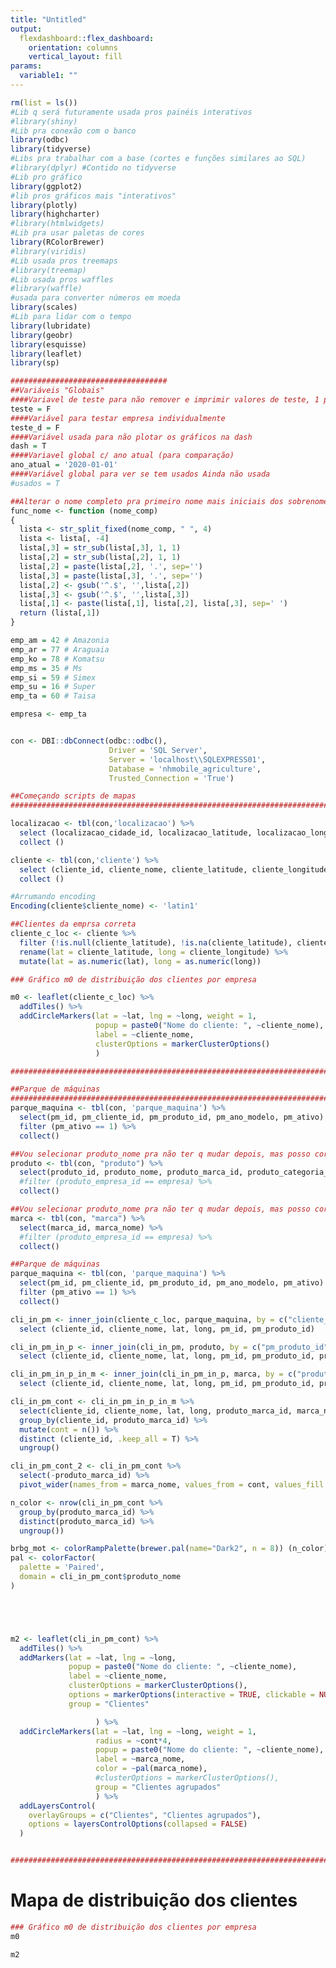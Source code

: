 ```yaml
---
title: "Untitled"
output:
  flexdashboard::flex_dashboard:
    orientation: columns
    vertical_layout: fill
params:
  variable1: ""
---
```


```r
rm(list = ls())
#Lib q será futuramente usada pros painéis interativos
#library(shiny)
#Lib pra conexão com o banco
library(odbc)
library(tidyverse)
#Libs pra trabalhar com a base (cortes e funções similares ao SQL)
#library(dplyr) #Contido no tidyverse
#Lib pro gráfico
library(ggplot2)
#lib pros gráficos mais "interativos"
library(plotly)
library(highcharter)
#library(htmlwidgets)
#Lib pra usar paletas de cores
library(RColorBrewer)
#library(viridis)
#Lib usada pros treemaps
#library(treemap)
#Lib usada pros waffles
#library(waffle)
#usada para converter números em moeda
library(scales)
#Lib para lidar com o tempo
library(lubridate)
library(geobr)
library(esquisse)
library(leaflet)
library(sp)

###################################
##Variáveis "Globais"
####Variavel de teste para não remover e imprimir valores de teste, 1 para teste, 0 para não estou testando, rodando
teste = F
####Variável para testar empresa individualmente
teste_d = F
####Variável usada para não plotar os gráficos na dash
dash = T
####Variavel global c/ ano atual (para comparação)
ano_atual = '2020-01-01'
####Variável global para ver se tem usados Ainda não usada
#usados = T

##Alterar o nome completo pra primeiro nome mais iniciais dos sobrenomes
func_nome <- function (nome_comp)
{
  lista <- str_split_fixed(nome_comp, " ", 4)
  lista <- lista[, -4]
  lista[,3] = str_sub(lista[,3], 1, 1)
  lista[,2] = str_sub(lista[,2], 1, 1)
  lista[,2] = paste(lista[,2], '.', sep='')
  lista[,3] = paste(lista[,3], '.', sep='')
  lista[,2] <- gsub('^.$', '',lista[,2])
  lista[,3] <- gsub('^.$', '',lista[,3])
  lista[,1] <- paste(lista[,1], lista[,2], lista[,3], sep=' ')
  return (lista[,1])
}

emp_am = 42 # Amazonia
emp_ar = 77 # Araguaia
emp_ko = 78 # Komatsu
emp_ms = 35 # Ms
emp_si = 59 # Simex
emp_su = 16 # Super
emp_ta = 60 # Taisa

empresa <- emp_ta


con <- DBI::dbConnect(odbc::odbc(),
                      Driver = 'SQL Server',
                      Server = 'localhost\\SQLEXPRESS01',
                      Database = 'nhmobile_agriculture',
                      Trusted_Connection = 'True')

##Começando scripts de mapas
#######################################################################

localizacao <- tbl(con,'localizacao') %>%
  select (localizacao_cidade_id, localizacao_latitude, localizacao_longitude) %>%
  collect ()

cliente <- tbl(con,'cliente') %>%
  select (cliente_id, cliente_nome, cliente_latitude, cliente_longitude, cliente_empresa_id) %>%
  collect ()

#Arrumando encoding
Encoding(cliente$cliente_nome) <- 'latin1'

##Clientes da emprsa correta
cliente_c_loc <- cliente %>%
  filter (!is.null(cliente_latitude), !is.na(cliente_latitude), cliente_empresa_id == empresa) %>%
  rename(lat = cliente_latitude, long = cliente_longitude) %>%
  mutate(lat = as.numeric(lat), long = as.numeric(long))

### Gráfico m0 de distribuição dos clientes por empresa

m0 <- leaflet(cliente_c_loc) %>%
  addTiles() %>%
  addCircleMarkers(lat = ~lat, lng = ~long, weight = 1,
                   popup = paste0("Nome do cliente: ", ~cliente_nome),
                   label = ~cliente_nome,
                   clusterOptions = markerClusterOptions()
                   )

#######################################################################

##Parque de máquinas
#######################################################################
parque_maquina <- tbl(con, 'parque_maquina') %>%
  select(pm_id, pm_cliente_id, pm_produto_id, pm_ano_modelo, pm_ativo) %>%
  filter (pm_ativo == 1) %>%
  collect()

##Vou selecionar produto_nome pra não ter q mudar depois, mas posso cortar essa coluna se preciso e ir só por prod_id
produto <- tbl(con, "produto") %>%
  select(produto_id, produto_nome, produto_marca_id, produto_categoria_id, produto_empresa_id) %>%
  #filter (produto_empresa_id == empresa) %>%
  collect()

##Vou selecionar produto_nome pra não ter q mudar depois, mas posso cortar essa coluna se preciso e ir só por prod_id
marca <- tbl(con, "marca") %>%
  select(marca_id, marca_nome) %>%
  #filter (produto_empresa_id == empresa) %>%
  collect()

##Parque de máquinas
parque_maquina <- tbl(con, 'parque_maquina') %>%
  select(pm_id, pm_cliente_id, pm_produto_id, pm_ano_modelo, pm_ativo) %>%
  filter (pm_ativo == 1) %>%
  collect()

cli_in_pm <- inner_join(cliente_c_loc, parque_maquina, by = c("cliente_id" = "pm_cliente_id")) %>%
  select (cliente_id, cliente_nome, lat, long, pm_id, pm_produto_id)

cli_in_pm_in_p <- inner_join(cli_in_pm, produto, by = c("pm_produto_id" = "produto_id")) %>%
  select (cliente_id, cliente_nome, lat, long, pm_id, pm_produto_id, produto_nome, produto_marca_id, produto_categoria_id, produto_empresa_id)

cli_in_pm_in_p_in_m <- inner_join(cli_in_pm_in_p, marca, by = c("produto_marca_id" = "marca_id")) %>%
  select (cliente_id, cliente_nome, lat, long, pm_id, pm_produto_id, produto_nome, produto_marca_id, marca_nome, produto_categoria_id, produto_empresa_id)

cli_in_pm_cont <- cli_in_pm_in_p_in_m %>%
  select(cliente_id, cliente_nome, lat, long, produto_marca_id, marca_nome) %>%
  group_by(cliente_id, produto_marca_id) %>%
  mutate(cont = n()) %>%
  distinct (cliente_id, .keep_all = T) %>%
  ungroup()

cli_in_pm_cont_2 <- cli_in_pm_cont %>%
  select(-produto_marca_id) %>%
  pivot_wider(names_from = marca_nome, values_from = cont, values_fill = 0)

n_color <- nrow(cli_in_pm_cont %>%
  group_by(produto_marca_id) %>%
  distinct(produto_marca_id) %>%
  ungroup())

brbg_mot <- colorRampPalette(brewer.pal(name="Dark2", n = 8)) (n_color)
pal <- colorFactor(
  palette = 'Paired',
  domain = cli_in_pm_cont$produto_nome
)





m2 <- leaflet(cli_in_pm_cont) %>%
  addTiles() %>%
  addMarkers(lat = ~lat, lng = ~long,
             popup = paste0("Nome do cliente: ", ~cliente_nome),
             label = ~cliente_nome,
             clusterOptions = markerClusterOptions(),
             options = markerOptions(interactive = TRUE, clickable = NULL, draggable = TRUE, riseOnHover = FALSE),
             group = "Clientes"

                   ) %>%
  addCircleMarkers(lat = ~lat, lng = ~long, weight = 1,
                   radius = ~cont*4,
                   popup = paste0("Nome do cliente: ", ~cliente_nome),
                   label = ~marca_nome,
                   color = ~pal(marca_nome),
                   #clusterOptions = markerClusterOptions(),
                   group = "Clientes agrupados"
                   ) %>%
  addLayersControl(
    overlayGroups = c("Clientes", "Clientes agrupados"),
    options = layersControlOptions(collapsed = FALSE)
  )


#######################################################################

```

Mapa de distribuição dos clientes
=======================================================================


```r
### Gráfico m0 de distribuição dos clientes por empresa
m0

```

```r
m2

```
